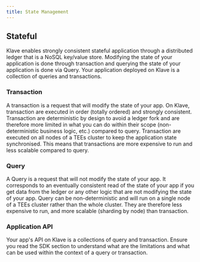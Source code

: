 ```yaml
---
title: State Management
---
```


## Stateful

Klave enables strongly consistent stateful application through a distributed ledger that is a NoSQL key/value store. 
Modifying the state of your application is done through transaction and querying the state of your application is done via Query.
Your application deployed on Klave is a collection of queries and transactions.

### Transaction

A transaction is a request that will modify the state of your app. 
On Klave, transaction are executed in order (totally ordered) and strongly consistent.
Transaction are deterministic by design to avoid a ledger fork and are therefore more limited in what you can do within their scope (non-deterministic business logic, etc.) compared to query.
Transaction are executed on all nodes of a TEEs cluster to keep the application state synchronised.
This means that transactions are more expensive to run and less scalable compared to query.

### Query

A Query is a request that will not modify the state of your app. 
It corresponds to an eventually consistent read of the state of your app if you get data from the ledger or any other logic that are not modifying the state of your app.
Query can be non-deterministic and will run on a single node of a TEEs cluster rather than the whole cluster.
They are therefore less expensive to run, and more scalable (sharding by node) than transaction.

### Application API

Your app's API on Klave is a collections of query and transaction. Ensure you read the SDK section to understand what are the limitations and what can be used within the context of a query or transaction.

